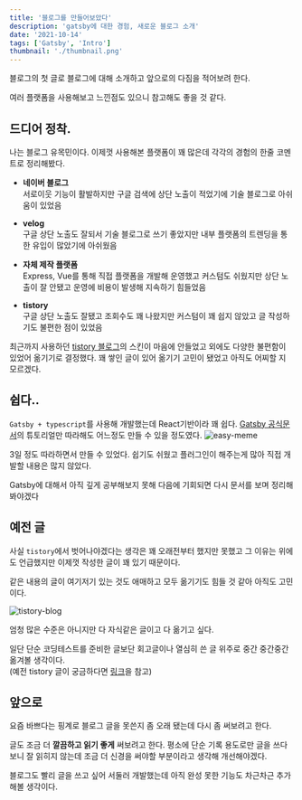 ```yaml
---
title: '블로그를 만들어보았다'
description: 'gatsby에 대한 경험, 새로운 블로그 소개'
date: '2021-10-14'
tags: ['Gatsby', 'Intro']
thumbnail: './thumbnail.png'
---
```


블로그의 첫 글로 블로그에 대해 소개하고 앞으로의 다짐을 적어보려 한다.

여러 플랫폼을 사용해보고 느낀점도 있으니 참고해도 좋을 것 같다.

## 드디어 정착.

나는 블로그 유목민이다. 이제껏 사용해본 플랫폼이 꽤 많은데 각각의 경험의 한줄 코멘트로 정리해봤다.

- **네이버 블로그**  
  서로이웃 기능이 활발하지만 구글 검색에 상단 노출이 적었기에 기술 블로그로 아쉬움이 있었음

- **velog**  
  구글 상단 노출도 잘되서 기술 블로그로 쓰기 좋았지만 내부 플랫폼의 트렌딩을 통한 유입이 많았기에 아쉬웠음

- **자체 제작 플랫폼**  
  Express, Vue를 통해 직접 플랫폼을 개발해 운영했고 커스텀도 쉬웠지만 상단 노출이 잘 안됐고 운영에 비용이 발생해 지속하기 힘들었음

- **tistory**  
  구글 상단 노출도 잘됐고 조회수도 꽤 나왔지만 커스텀이 꽤 쉽지 않았고 글 작성하기도 불편한 점이 있었음

최근까지 사용하던 [tistory 블로그](https://wlswoo.tistory.com)의 스킨이 마음에 안들었고 외에도 다양한 불편함이 있었어 옮기기로 결정했다. 꽤 쌓인 글이 있어 옮기기 고민이 됐었고 아직도 어찌할 지 모르겠다.

## 쉽다..

`Gatsby + typescript`를 사용해 개발했는데 React기반이라 꽤 쉽다. [Gatsby 공식문서](https://www.gatsbyjs.com/)의 튜토리얼만 따라해도 어느정도 만들 수 있을 정도였다.
![easy-meme](./easy-meme.jpeg)

3일 정도 따라하면서 만들 수 있었다. 쉽기도 쉬웠고 플러그인이 해주는게 많아 직접 개발할 내용은 많지 않았다.

Gatsby에 대해서 아직 깊게 공부해보지 못해 다음에 기회되면 다시 문서를 보며 정리해봐야겠다

## 예전 글

사실 `tistory`에서 벗어나야겠다는 생각은 꽤 오래전부터 했지만 못했고 그 이유는 위에도 언급했지만 이제껏 작성한 글이 꽤 있기 때문이다.

같은 내용의 글이 여기저기 있는 것도 애매하고 모두 옮기기도 힘들 것 같아 아직도 고민이다.

![tistory-blog](./tistory-blog.png)

엄청 많은 수준은 아니지만 다 자식같은 글이고 다 옮기고 싶다.

일단 단순 코딩테스트를 준비한 글보단 회고글이나 열심히 쓴 글 위주로 중간 중간중간 옮겨볼 생각이다.  
(예전 tistory 글이 궁금하다면 [링크](https://wlswoo.tistory.com)을 참고)

## 앞으로

요즘 바쁘다는 핑계로 블로그 글을 못쓴지 좀 오래 됐는데 다시 좀 써보려고 한다.

글도 조금 더 **깔끔하고 읽기 좋게** 써보려고 한다. 평소에 단순 기록 용도로만 글을 쓰다보니 잘 읽히지 않는데 조금 더 신경을 써야할 부분이라고 생각해 개선해야겠다.

블로그도 빨리 글을 쓰고 싶어 서둘러 개발했는데 아직 완성 못한 기능도 차근차근 추가해볼 생각이다.
